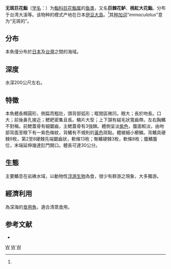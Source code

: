 {{Speciesbox
| genus = Giganthias
| species = immaculatus
| authority = (Katayama, 1954)<ref name='id7138'>{{cite web| url =http://www.bioinfo.cn/db05/BjdwSpecies.php?action=view&id=7138| title =无斑巨花鮨| work =《中国动物物种编目数据库》| publisher =中国科学院微生物研究所| author =中国科学院动物研究所| accessdate =2009-04-16| deadurl =yes| archiveurl =https://web.archive.org/web/20160305014141/http://www.bioinfo.cn/db05/BjdwSpecies.php?action=view&id=7138| archivedate =2016-03-05}}</ref>
}}

'''无斑巨花鮨'''（[[学名|学名]]：{{lang|la|''Giganthias immaculatus''}}）为[[鮨科|鮨科]][[巨花鮨属|巨花鮨属]]的[[鱼类|鱼类]]，又名'''巨棘花鲈'''、'''桃紅大花鮨'''。分布于台湾大溪等。该物种的模式产地在日本[[伊豆大島|伊豆大島]]。<ref name='id7138'/>其[[种加词|种加词]]“''immaculatus''”意为“无斑的”。

==分布==
本魚僅分布於[[日本|日本]]及[[台灣|台灣]]之間的海域。

==深度==
水深200公尺左右。

==特徵==
本魚體長橢圓形，側扁而粗壯，頭背部弧形；眶間區微凹。眼大；長於吻長。口大；前後鼻孔接近；鰓耙密集且長。鱗片大型；上下頷有絨毛狀寬齒帶。左右胸鰭不對稱。前鰓蓋骨有細鋸齒，主鰓蓋骨有3強棘。體側呈淡[[紫色|紫色]]，腹面較淡，由吻部背面至眼下有一紫色條紋，背鰭有不規則的[[黃色|黃色]]斑點。體被細小櫛鱗。背鰭具硬棘9枚，第2至8硬棘先端鋸齒狀，軟條13枚；臀鰭硬棘3枚，軟條8枚；腹鰭腹位，末端延伸幾達肛門開口。體長可達30公分。

==生態==
主要鰭息在岩礁水域，以動物性[[浮游生物|浮游生物]]為食，很少有群游之現象，大多獨游。

==經濟利用==
為深海的[[食用魚|食用魚]]，適合清蒸食用。

== 参考文献 ==
{{reflist}}
* {{TaiBNET| zh=巨棘花鱸 | id=382565 | binomial=Giganthias immaculatus | authority=Katayama, 1954 | var= | accessdate=2013-01-24}}
{{Taxonbar|from=Q948675}}

[[Category:食用鱼|W]]
[[Category:巨棘花鱸屬|W]]
[[Category:1954年描述的鱼类|W]]